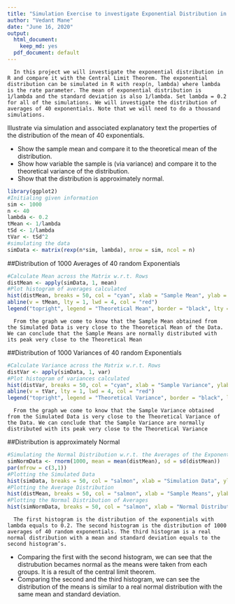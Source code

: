 ```yaml
---
title: "Simulation Exercise to investigate Exponential Distribution in R"
author: "Vedant Mane"
date: "June 16, 2020"
output:
  html_document:
    keep_md: yes
  pdf_document: default
---
```


      In this project we will investigate the exponential distribution in R and compare it with the Central Limit Theorem. The exponential distribution can be simulated in R with rexp(n, lambda) where lambda is the rate parameter. The mean of exponential distribution is 1/lambda and the standard deviation is also 1/lambda. Set lambda = 0.2 for all of the simulations. We will investigate the distribution of averages of 40 exponentials. Note that we will need to do a thousand simulations.

Illustrate via simulation and associated explanatory text the properties of the distribution of the mean of 40 exponentials.

* Show the sample mean and compare it to the theoretical mean of the distribution.
* Show how variable the sample is (via variance) and compare it to the theoretical variance of the distribution.
* Show that the distribution is approximately normal.

```r
library(ggplot2)
#Initialing given information
sim <- 1000
n <- 40
lambda <- 0.2
tMean <- 1/lambda
tSd <- 1/lambda
tVar <- tSd^2
#simulating the data
simData <- matrix(rexp(n*sim, lambda), nrow = sim, ncol = n)
```

##Distribution of 1000 Averages of 40 random Exponentials

```r
#Calculate Mean across the Matrix w.r.t. Rows
distMean <- apply(simData, 1, mean)
#Plot histogram of averages calculated
hist(distMean, breaks = 50, col = "cyan", xlab = "Sample Mean", ylab = "Frequency", main = "Distribution of 1000 Averages of 40 random Exponentials")
abline(v = tMean, lty = 1, lwd = 4, col = "red")
legend("topright", legend = "Theoretical Mean", border = "black", lty = 1, lwd = 4, col = "red")
```

      From the graph we come to know that the Sample Mean obtained from the Simulated Data is very close to the Theoretical Mean of the Data. We can conclude that the Sample Means are normally distributed with its peak very close to the Theoretical Mean

##Distribution of 1000 Variances of 40 random Exponentials

```r
#Calculate Variance across the Matrix w.r.t. Rows
distVar <- apply(simData, 1, var)
#Plot histogram of variances calculated
hist(distVar, breaks = 50, col = "cyan", xlab = "Sample Variance", ylab = "Frequency", main = "Distribution of 1000 Variances of 40 random Exponentials")
abline(v = tVar, lty = 1, lwd = 4, col = "red")
legend("topright", legend = "Theoretical Variance", border = "black", lty = 1, lwd = 4, col = "red")
```

      From the graph we come to know that the Sample Variance obtained from the Simulated Data is very close to the Theoretical Variance of the Data. We can conclude that the Sample Variance are normally distributed with its peak very close to the Theoretical Variance

##Distribution is approximately Normal

```r
#Simulating the Normal Distribution w.r.t. the Averages of the Exponentials
simNormData <- rnorm(1000, mean = mean(distMean), sd = sd(distMean))
par(mfrow = c(3,1))
#Plotting the Simulated Data
hist(simData, breaks = 50, col = "salmon", xlab = "Simulation Data", ylab = "Frequency", main = "Distribution of Simulation Data")
#Plotting the Average Distribution
hist(distMean, breaks = 50, col = "salmon", xlab = "Sample Means", ylab = "Frequency", main = "Distribution of Averages of Random Exponentials")
#Plotting the Normal Distribution of Averages
hist(simNormData, breaks = 50, col = "salmon", xlab = "Normal Distribution", ylab = "Frequency", main = "Normal Distribution of Simulated Data")
```

      The first histogram is the distribution of the exponentials with lambda equals to 0.2. The second histogram is the distribution of 1000 averages of 40 random exponentials. The third histogram is a real normal distribution with a mean and standard deviation equals to the second histogram’s.
* Comparing the first with the second histogram, we can see that the distrubution becames normal as the means were taken from each groups. It is a result of the central limit theorem.
* Comparing the second and the third histogram, we can see the distribution of the means is similar to a real normal distribution with the same mean and standard deviation.
